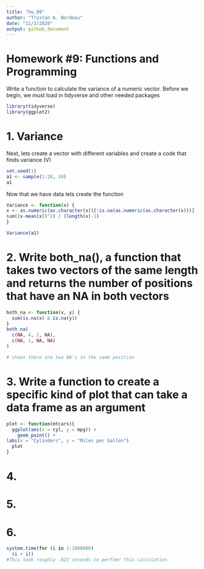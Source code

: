 ```yaml
---
title: "hw_09"
author: "Trystan A. Bordeau"
date: "11/3/2020"
output: github_document
---
```


# Homework #9: Functions and Programming 

Write a function to calculate the variance of a numeric vector. Before we begin, we must load in tidyverse and other needed packages

```r
library(tidyverse)
library(ggplot2)
```
# 1. Variance
Next, lets create a vector with different variables and create a code that finds variance (V)
```r
set.seed(1)
a1 <- sample(1:20, 10)
a1
```

Now that we have data lets create the function 
```r
Variance <- function(x) {
x <- as.numeric(as.character(x))[!is.na(as.numeric(as.character(x)))]
sum((x-mean(x))^2) / (length(x)-1)
}

Variance(a1)
```

# 2. Write both_na(), a function that takes two vectors of the same length and returns the number of positions that have an NA in both vectors

```r
both_na <- function(x, y) {
  sum(is.na(x) & is.na(y))
}
both_na(
  c(NA, 4, 1, NA), 
  c(NA, 1, NA, NA)
)

# shows there are two NA's in the same position
```

# 3. Write a function to create a specific kind of plot that can take a data frame as an argument

```r
plot <- function(mtcars){
  ggplot(aes(x = cyl, y = mpg)) +
    geom_point() + 
labs(x = "Cylinders", y = "Miles per Gallon")
  plot
}

```
# 4. 

# 5. 

# 6. 

```r
system.time(for (i in 1:1000000) 
  (i + i))
#This took roughly .022 seconds to perfomr this calculation
```
```r

```

